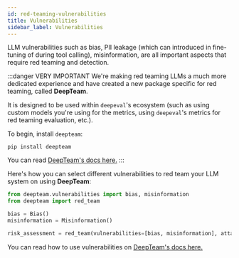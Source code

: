 ```yaml
---
id: red-teaming-vulnerabilities
title: Vulnerabilities
sidebar_label: Vulnerabilities
---
```


<head>
  <link
    rel="canonical"
    href="https://trydeepteam.com/docs/red-teaming-vulnerabilities"
  />
</head>

LLM vulnerabilities such as bias, PII leakage (which can introduced in fine-tuning of during tool calling), misinformation, are all important aspects that require red teaming and detection.

:::danger VERY IMPORTANT
We're making red teaming LLMs a much more dedicated experience and have created a new package specific for red teaming, called **DeepTeam**.

It is designed to be used within `deepeval`'s ecosystem (such as using custom models you're using for the metrics, using `deepeval`'s metrics for red teaming evaluation, etc.).

To begin, install `deepteam`:

```console
pip install deepteam
```

You can read [DeepTeam's docs here.](https://trydeepteam.com/docs/red-teaming-vulnerabilities)
:::

Here's how you can select different vulnerabilities to red team your LLM system on using **DeepTeam**:

```python
from deepteam.vulnerabilities import bias, misinformation
from deepteam import red_team

bias = Bias()
misinformation = Misinformation()

risk_assessment = red_team(vulnerabilities=[bias, misinformation], attacks=..., model_callback=...)
```

You can read how to use vulnerabilities on [DeepTeam's docs here.](https://trydeepteam.com/docs/red-teaming-vulnerabilities)
